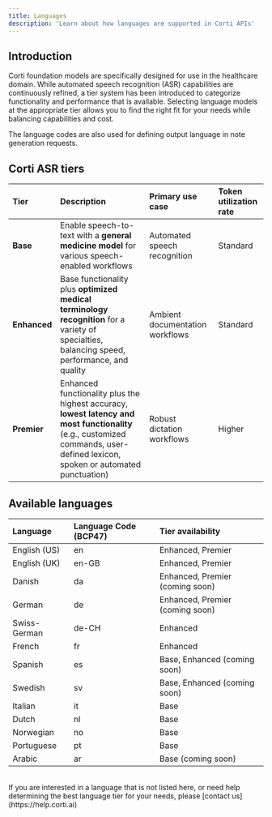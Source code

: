 ```yaml
---
title: Languages
description: 'Learn about how languages are supported in Corti APIs'
---
```


## Introduction
Corti foundation models are specifically designed for use in the healthcare domain. While automated speech recognition (ASR) capabilities are continuously refined, a tier system has been introduced to categorize functionality and performance that is available. Selecting language models at the appropriate tier allows you to find the right fit for your needs while balancing capabilities and cost. 

The language codes are also used for defining output language in note generation requests. 


## Corti ASR tiers 

| Tier           |  Description | Primary use case | Token utilization rate | 
| :------------- |  :---------- | :--------------- | :--------- |
| **Base**       |  Enable speech-to-text with a **general medicine model** for various speech-enabled workflows | Automated speech recognition | Standard | 
| **Enhanced**   |  Base functionality plus **optimized medical terminology recognition** for a variety of specialties, balancing speed, performance, and quality | Ambient documentation workflows | Standard | 
| **Premier**    |  Enhanced functionality plus the highest accuracy, **lowest latency and most functionality** (e.g., customized commands, user-defined lexicon, spoken or automated punctuation) | Robust dictation workflows | Higher | 

## Available languages

| Language     | Language Code (BCP47) | Tier availability |
| :----------- | :-------------------- | :---------------- |
| English (US) | en                    | Enhanced, Premier |
| English (UK) | en-GB                 | Enhanced, Premier |
| Danish       | da                    | Enhanced, Premier (coming soon) |
| German       | de                    | Enhanced, Premier (coming soon) |
| Swiss-German | de-CH                 | Enhanced |
| French       | fr                    | Enhanced |
| Spanish      | es                    | Base, Enhanced (coming soon) |
| Swedish      | sv                    | Base, Enhanced (coming soon) |
| Italian      | it                    | Base |
| Dutch        | nl                    | Base |
| Norwegian    | no                    | Base |
| Portuguese   | pt                    | Base |
| Arabic       | ar                    | Base (coming soon) |

<br/>
<Note>If you are interested in a language that is not listed here, or need help determining the best language tier for your needs, please [contact us](https://help.corti.ai)</Note>
